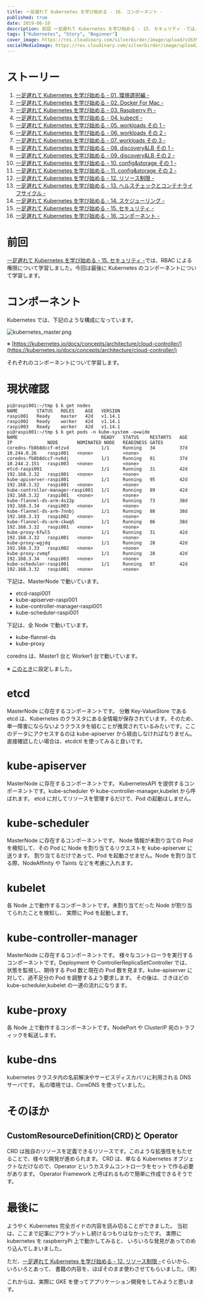 ```yaml
---
title: 一足遅れて Kubernetes を学び始める - 16. コンポーネント -
published: true
date: 2019-06-10
description: 前回 一足遅れて Kubernetes を学び始める - 15. セキュリティ -では、RBACによる権限について学習しました。今回は最後にKubernetesのコンポーネントについて学習します。
tags: ["Kubernetes", "Story", "Beginner"]
cover_image: https://res.cloudinary.com/silverbirder/image/upload/v1639816831/silver-birder.github.io/blog/kubernetes_master.png
socialMediaImage: https://res.cloudinary.com/silverbirder/image/upload/v1639816831/silver-birder.github.io/blog/kubernetes_master.png
---
```


# ストーリー

1. [一足遅れて Kubernetes を学び始める - 01. 環境選択編 -](../start_the_learning_kubernetes_01/index.md)
1. [一足遅れて Kubernetes を学び始める - 02. Docker For Mac -](../start_the_learning_kubernetes_02/index.md)
1. [一足遅れて Kubernetes を学び始める - 03. Raspberry Pi -](../start_the_learning_kubernetes_03/index.md)
1. [一足遅れて Kubernetes を学び始める - 04. kubectl -](../start_the_learning_kubernetes_04/index.md)
1. [一足遅れて Kubernetes を学び始める - 05. workloads その 1 -](../start_the_learning_kubernetes_05/index.md)
1. [一足遅れて Kubernetes を学び始める - 06. workloads その 2 -](../start_the_learning_kubernetes_06/index.md)
1. [一足遅れて Kubernetes を学び始める - 07. workloads その 3 -](../start_the_learning_kubernetes_07/index.md)
1. [一足遅れて Kubernetes を学び始める - 08. discovery&LB その 1 -](../start_the_learning_kubernetes_08/index.md)
1. [一足遅れて Kubernetes を学び始める - 09. discovery&LB その 2 -](../start_the_learning_kubernetes_09/index.md)
1. [一足遅れて Kubernetes を学び始める - 10. config&storage その 1 -](../start_the_learning_kubernetes_10/index.md)
1. [一足遅れて Kubernetes を学び始める - 11. config&storage その 2 -](../start_the_learning_kubernetes_11/index.md)
1. [一足遅れて Kubernetes を学び始める - 12. リソース制限 -](../start_the_learning_kubernetes_12/index.md)
1. [一足遅れて Kubernetes を学び始める - 13. ヘルスチェックとコンテナライフサイクル -](../start_the_learning_kubernetes_13/index.md)
1. [一足遅れて Kubernetes を学び始める - 14. スケジューリング -](../start_the_learning_kubernetes_14/index.md)
1. [一足遅れて Kubernetes を学び始める - 15. セキュリティ -](../start_the_learning_kubernetes_15/index.md)
1. [一足遅れて Kubernetes を学び始める - 16. コンポーネント -](../start_the_learning_kubernetes_16/index.md)

# 前回

[一足遅れて Kubernetes を学び始める - 15. セキュリティ -](../start_the_learning_kubernetes_15/index.md)では、RBAC による権限について学習しました。今回は最後に Kubernetes のコンポーネントについて学習します。

# コンポーネント

Kubernetes では、下記のような構成になっています。

![kubernetes_master.png](https://res.cloudinary.com/silverbirder/image/upload/v1639816831/silver-birder.github.io/blog/kubernetes_master.png)

※ [https://kubernetes.io/docs/concepts/architecture/cloud-controller/](https://kubernetes.io/docs/concepts/architecture/cloud-controller/)

それぞれのコンポーネントについて学習します。

# 現状確認

```shell
pi@raspi001:~/tmp $ k get nodes
NAME       STATUS   ROLES    AGE   VERSION
raspi001   Ready    master   42d   v1.14.1
raspi002   Ready    worker   42d   v1.14.1
raspi003   Ready    worker   42d   v1.14.1
pi@raspi001:~/tmp $ k get pods -n kube-system -o=wide
NAME                               READY   STATUS    RESTARTS   AGE   IP             NODE       NOMINATED NODE   READINESS GATES
coredns-fb8b8dccf-mtzvd            1/1     Running   34         37d   10.244.0.26    raspi001   <none>           <none>
coredns-fb8b8dccf-nv6dj            1/1     Running   81         37d   10.244.2.151   raspi003   <none>           <none>
etcd-raspi001                      1/1     Running   31         42d   192.168.3.32   raspi001   <none>           <none>
kube-apiserver-raspi001            1/1     Running   95         42d   192.168.3.32   raspi001   <none>           <none>
kube-controller-manager-raspi001   1/1     Running   89         42d   192.168.3.32   raspi001   <none>           <none>
kube-flannel-ds-arm-4s22p          1/1     Running   73         38d   192.168.3.34   raspi003   <none>           <none>
kube-flannel-ds-arm-7nnbj          1/1     Running   88         38d   192.168.3.33   raspi002   <none>           <none>
kube-flannel-ds-arm-ckwq5          1/1     Running   86         38d   192.168.3.32   raspi001   <none>           <none>
kube-proxy-6fwl5                   1/1     Running   31         42d   192.168.3.32   raspi001   <none>           <none>
kube-proxy-wgjdq                   1/1     Running   28         42d   192.168.3.33   raspi002   <none>           <none>
kube-proxy-zvmqf                   1/1     Running   28         42d   192.168.3.34   raspi003   <none>           <none>
kube-scheduler-raspi001            1/1     Running   87         42d   192.168.3.32   raspi001   <none>           <none>
```

下記は、MasterNode で動いています。

- etcd-raspi001
- kube-apiserver-raspi001
- kube-controller-manager-raspi001
- kube-scheduler-raspi001

下記は、全 Node で動いています。

- kube-flannel-ds
- kube-proxy

coredns は、Master1 台と Worker1 台で動いています。

※ [このとき](../start_the_learning_kubernetes_03/index.md)に設定しました。

# etcd

MasterNode に存在するコンポーネントです。
分散 Key-ValueStore である etcd は、Kubernetes のクラスタにある全情報が保存されています。そのため、単一障害にならないようクラスタを組むことが推奨されているみたいです。ここのデータにアクセスするのは kube-apiserver から経由しなければなりません。
直接確認したい場合は、etcdctl を使ってみると良いです。

# kube-apiserver

MasterNode に存在するコンポーネントです。
KubernetesAPI を提供するコンポーネントです。kube-scheduler や kube-controller-manager,kubelet から呼ばれます。
etcd に対してリソースを管理するだけで、Pod の起動はしません。

# kube-scheduler

MasterNode に存在するコンポーネントです。
Node 情報が未割り当ての Pod を検知して、その Pod に Node を割り当てるリクエストを kube-apiserver に送ります。
割り当てるだけであって、Pod を起動させません。Node を割り当てる際、NodeAffinity や Taints などを考慮に入れます。

# kubelet

各 Node 上で動作するコンポーネントです。未割り当てだった Node が割り当てられたことを検知し、
実際に Pod を起動します。

# kube-controller-manager

MasterNode に存在するコンポーネントです。
様々なコントローラを実行するコンポーネントです。Deployment や ControllerReplicaSetController では、
状態を監視し、期待する Pod 数と現在の Pod 数を見ます。kube-apiserver に対して、過不足分の Pod を調整するよう要求します。
その後は、さきほどの kube-scheduler,kubelet の一連の流れになります。

# kube-proxy

各 Node 上で動作するコンポーネントです。NodePort や ClusterIP 宛のトラフィックを転送します。

# kube-dns

kubernetes クラスタ内の名前解決やサービスディスカバリに利用される DNS サーバです。
私の環境では、CoreDNS を使っていました。

# そのほか

## CustomResourceDefinition(CRD)と Operator

CRD は独自のリソースを定義できるリソースです。このような拡張性をもたせることで、様々な開発が進められます。
CRD は、単なる Kubernetes オブジェクトなだけなので、Operator というカスタムコントローラをセットで作る必要があります。
Operator Framework と呼ばれるもので簡単に作成できるそうです。

# 最後に

ようやく Kubernetes 完全ガイドの内容を読み切ることができました。
当初は、ここまで記事にアウトプットし続けるつもりはなかったです。
実際に kubernetes を raspberryPi 上で動かしてみると、
いろいろな発見があってのめり込んでしまいました。

ただ、[一足遅れて Kubernetes を学び始める - 12. リソース制限 -](../start_the_learning_kubernetes_12/index.md)ぐらいから、いろいろとあって、
書籍の内容を、ほぼそのまま使わさせてもらいました。（笑)

これからは、実際に GKE を使ってアプリケーション開発をしてみようと思います。
